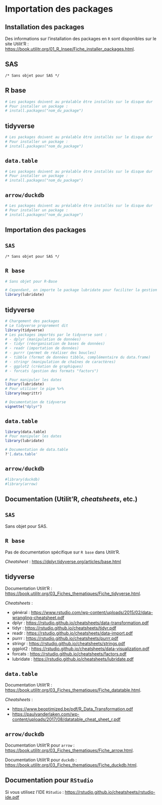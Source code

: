 # Importation des packages

## Installation des packages

Des informations sur l'installation des packages en `R` sont disponibles sur le site Utilit'R : <https://book.utilitr.org/01_R_Insee/Fiche_installer_packages.html>.

::: {.panel-tabset group="language"}
## SAS {.unnumbered .unlisted}

``` sas
/* Sans objet pour SAS */
```

## R base {.unnumbered .unlisted}

```r
# Les packages doivent au préalable être installés sur le disque dur
# Pour installer un package :
# install.packages("nom_du_package")
```

## tidyverse {.unnumbered .unlisted}

```r
# Les packages doivent au préalable être installés sur le disque dur
# Pour installer un package :
# install.packages("nom_du_package")
```

## `data.table` {.unnumbered .unlisted}

```r
# Les packages doivent au préalable être installés sur le disque dur
# Pour installer un package :
# install.packages("nom_du_package")
```

## `arrow/duckdb` {.unnumbered .unlisted}

```r
# Les packages doivent au préalable être installés sur le disque dur
# Pour installer un package :
# install.packages("nom_du_package")
```
:::

## Importation des packages

::: {.panel-tabset group="language"}
## `SAS` {.unnumbered .unlisted}

``` sas
/* Sans objet pour SAS */
```

## `R base` {.unnumbered .unlisted}

```r
# Sans objet pour R-Base

# Cependant, on importe le package lubridate pour faciliter la gestion des dates
library(lubridate)
```

## tidyverse {.unnumbered .unlisted}

```r
# Chargement des packages
# Le tidyverse proprement dit
library(tidyverse)
# Les packages importés par le tidyverse sont :
# - dplyr (manipulation de données)
# - tidyr (réorganisation de bases de données)
# - readr (importation de données)
# - purrr (permet de réaliser des boucles)
# - tibble (format de données tibble, complémentaire du data.frame)
# - stringr (manipulation de chaînes de caractères)
# - ggplot2 (création de graphiques)
# - forcats (gestion des formats "factors")

# Pour manipuler les dates
library(lubridate)
# Pour utiliser le pipe %>%
library(magrittr)

# Documentation de tidyverse
vignette("dplyr")
```

## `data.table` {.unnumbered .unlisted}

```r
library(data.table)
# Pour manipuler les dates
library(lubridate)

# Documentation de data.table
?'[.data.table'
```

## `arrow/duckdb` {.unnumbered .unlisted}

```r
#library(duckdb)
#library(arrow)
```

:::

## Documentation (Utilit'R, *cheatsheets*, etc.)

::: {.panel-tabset group="language"}
## `SAS` {.unnumbered .unlisted}

Sans objet pour SAS.

## `R base` {.unnumbered .unlisted}

Pas de documentation spécifique sur `R base` dans Utilit'R.

*Cheatsheet* : <https://dplyr.tidyverse.org/articles/base.html>

## tidyverse {.unnumbered .unlisted}

Documentation Utilit'R : <https://book.utilitr.org/03_Fiches_thematiques/Fiche_tidyverse.html>.

*Cheatsheets* :

- général : <https://www.rstudio.com/wp-content/uploads/2015/02/data-wrangling-cheatsheet.pdf>
- dplyr : <https://rstudio.github.io/cheatsheets/data-transformation.pdf>
- tidyr : <https://rstudio.github.io/cheatsheets/tidyr.pdf>
- readr : <https://rstudio.github.io/cheatsheets/data-import.pdf>
- purrr : <https://rstudio.github.io/cheatsheets/purrr.pdf>
- stringr : <https://rstudio.github.io/cheatsheets/strings.pdf>
- ggplot2 : <https://rstudio.github.io/cheatsheets/data-visualization.pdf>
- forcats : <https://rstudio.github.io/cheatsheets/factors.pdf>
- lubridate : <https://rstudio.github.io/cheatsheets/lubridate.pdf>

## `data.table` {.unnumbered .unlisted}

Documentation Utilit'R : <https://book.utilitr.org/03_Fiches_thematiques/Fiche_datatable.html>.

*Cheatsheets* :

- <https://www.beoptimized.be/pdf/R_Data_Transformation.pdf>
- <https://paulvanderlaken.com/wp-content/uploads/2017/08/datatable_cheat_sheet_r.pdf>

## `arrow/duckdb` {.unnumbered .unlisted}

Documentation Utilit'R pour `arrow` : <https://book.utilitr.org/03_Fiches_thematiques/Fiche_arrow.html>.

Documentation Utilit'R pour `duckdb` : <https://book.utilitr.org/03_Fiches_thematiques/Fiche_duckdb.html>.

:::

## Documentation pour `RStudio`

Si vous utilisez l'IDE `RStudio` : <https://rstudio.github.io/cheatsheets/rstudio-ide.pdf>